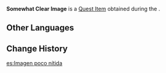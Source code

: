 {{Item Infobox
|id           = 100853
|image        = Item Picture.png
|type         = Quest Items
|description  = An image showing the lowest level of the Mikage Furnace. Who knows what Xavier can glean from it...
|source1      = Obtained during [[Tatara Tales: Process Is Everything]]
}}
'''Somewhat Clear Image''' is a [[Quest Item]] obtained during the {{Quest|Tatara Tales: Process Is Everything}}.

==Other Languages==
{{Other Languages
|default_hidden = 1
|en      = Somewhat Clear Image
|zhs     = 还算清晰的记录画片
|zhs_rm  = Hái Suàn Qīngxī de Jìlù Huàpiàn
|zht     = 還算清晰的紀錄畫片
|zht_rm  = Hái Suàn Qīngxī de Jìlù Huàpiàn
|ja      = そこそこはっきりと映った記録写真
|ja_rm   = Sokosoko Hakkiri to Utsutta Kiroku Shashin
|ko      = 그럭저럭 선명한 기록 사진
|es      = Imagen poco nítida
|fr      = Image à peu près nette
|ru      = Вполне отчётливое изображение
|th      = รูปภาพที่มีรายละเอียดค่อนข้างชัดเจน
|th_rm   = 
|vi      = Hình Ảnh Cũng Xem Như Rõ Ràng
|de      = Ziemlich klares Bild
|id      = Gambar yang Lumayan Jernih
|pt      = Imagem um Pouco Nítida
|tr      = Biraz Net Görüntü
|it      = Immagine abbastanza nitida
}}

==Change History==
{{Change History|2.0}}

[[es:Imagen poco nítida]]